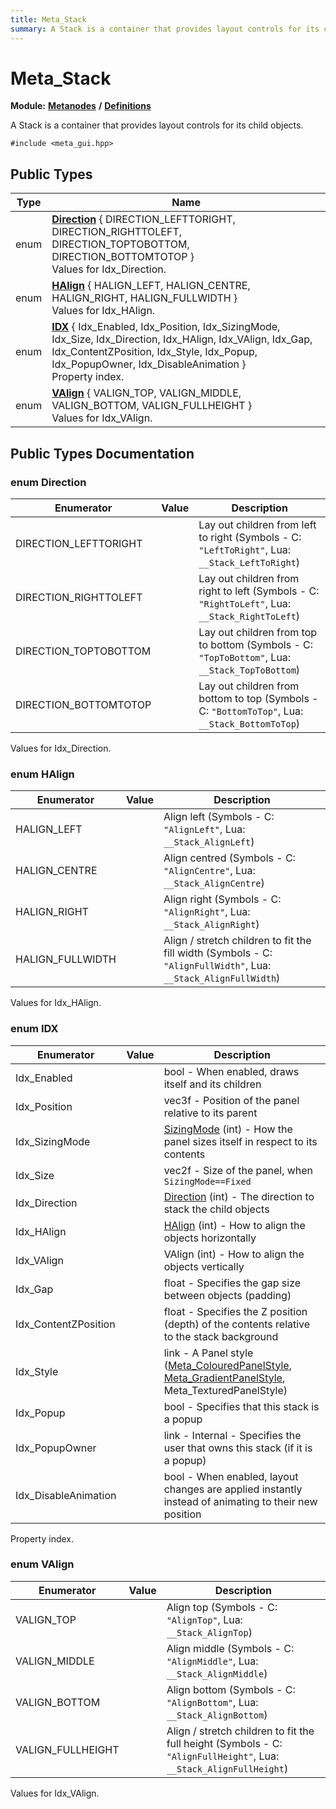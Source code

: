 ```yaml
---
title: Meta_Stack
summary: A Stack is a container that provides layout controls for its child objects. 
---
```


# Meta_Stack

**Module:** **[Metanodes](../../modules/metanodes/index.mdx)** **/** **[Definitions](../../modules/metanodes/definitions.mdx)**

A Stack is a container that provides layout controls for its child objects. 

`#include <meta_gui.hpp>`

## Public Types

| Type           | Name           |
| -------------- | -------------- |
| enum| **[Direction](#enum-direction)** \{ DIRECTION_LEFTTORIGHT, DIRECTION_RIGHTTOLEFT, DIRECTION_TOPTOBOTTOM, DIRECTION_BOTTOMTOTOP \}<br />Values for Idx_Direction.  |
| enum| **[HAlign](#enum-halign)** \{ HALIGN_LEFT, HALIGN_CENTRE, HALIGN_RIGHT, HALIGN_FULLWIDTH \}<br />Values for Idx_HAlign.  |
| enum| **[IDX](#enum-idx)** \{ Idx_Enabled, Idx_Position, Idx_SizingMode, Idx_Size, Idx_Direction, Idx_HAlign, Idx_VAlign, Idx_Gap, Idx_ContentZPosition, Idx_Style, Idx_Popup, Idx_PopupOwner, Idx_DisableAnimation \}<br />Property index.  |
| enum| **[VAlign](#enum-valign)** \{ VALIGN_TOP, VALIGN_MIDDLE, VALIGN_BOTTOM, VALIGN_FULLHEIGHT \}<br />Values for Idx_VAlign.  |

## Public Types Documentation

### enum Direction

| Enumerator | Value | Description |
| ---------- | ----- | ----------- |
| DIRECTION_LEFTTORIGHT | | Lay out children from left to right (Symbols - C: `"LeftToRight"`, Lua: `__Stack_LeftToRight`)   |
| DIRECTION_RIGHTTOLEFT | | Lay out children from right to left (Symbols - C: `"RightToLeft"`, Lua: `__Stack_RightToLeft`)   |
| DIRECTION_TOPTOBOTTOM | | Lay out children from top to bottom (Symbols - C: `"TopToBottom"`, Lua: `__Stack_TopToBottom`)   |
| DIRECTION_BOTTOMTOTOP | | Lay out children from bottom to top (Symbols - C: `"BottomToTop"`, Lua: `__Stack_BottomToTop`)   |

Values for Idx_Direction. 

### enum HAlign

| Enumerator | Value | Description |
| ---------- | ----- | ----------- |
| HALIGN_LEFT | | Align left (Symbols - C: `"AlignLeft"`, Lua: `__Stack_AlignLeft`)   |
| HALIGN_CENTRE | | Align centred (Symbols - C: `"AlignCentre"`, Lua: `__Stack_AlignCentre`)   |
| HALIGN_RIGHT | | Align right (Symbols - C: `"AlignRight"`, Lua: `__Stack_AlignRight`)   |
| HALIGN_FULLWIDTH | | Align / stretch children to fit the fill width (Symbols - C: `"AlignFullWidth"`, Lua: `__Stack_AlignFullWidth`)   |

Values for Idx_HAlign. 

### enum IDX

| Enumerator | Value | Description |
| ---------- | ----- | ----------- |
| Idx_Enabled | | bool - When enabled, draws itself and its children   |
| Idx_Position | | vec3f - Position of the panel relative to its parent   |
| Idx_SizingMode | | [SizingMode](../metanodes/meta-panel.mdx#enum-sizingmode) (int) - How the panel sizes itself in respect to its contents   |
| Idx_Size | | vec2f - Size of the panel, when `SizingMode==Fixed`  |
| Idx_Direction | | [Direction](#enum-direction) (int) - The direction to stack the child objects   |
| Idx_HAlign | | [HAlign](#enum-halign) (int) - How to align the objects horizontally   |
| Idx_VAlign | | VAlign (int) - How to align the objects vertically   |
| Idx_Gap | | float - Specifies the gap size between objects (padding)   |
| Idx_ContentZPosition | | float - Specifies the Z position (depth) of the contents relative to the stack background   |
| Idx_Style | | link - A Panel style ([Meta_ColouredPanelStyle](../metanodes/meta-coloured-panel-style.mdx), [Meta_GradientPanelStyle](../metanodes/meta-gradient-panel-style.mdx), Meta_TexturedPanelStyle)   |
| Idx_Popup | | bool - Specifies that this stack is a popup   |
| Idx_PopupOwner | | link - Internal - Specifies the user that owns this stack (if it is a popup)   |
| Idx_DisableAnimation | | bool - When enabled, layout changes are applied instantly instead of animating to their new position   |

Property index. 

### enum VAlign

| Enumerator | Value | Description |
| ---------- | ----- | ----------- |
| VALIGN_TOP | | Align top (Symbols - C: `"AlignTop"`, Lua: `__Stack_AlignTop`)   |
| VALIGN_MIDDLE | | Align middle (Symbols - C: `"AlignMiddle"`, Lua: `__Stack_AlignMiddle`)   |
| VALIGN_BOTTOM | | Align bottom (Symbols - C: `"AlignBottom"`, Lua: `__Stack_AlignBottom`)   |
| VALIGN_FULLHEIGHT | | Align / stretch children to fit the full height (Symbols - C: `"AlignFullHeight"`, Lua: `__Stack_AlignFullHeight`)   |

Values for Idx_VAlign. 
